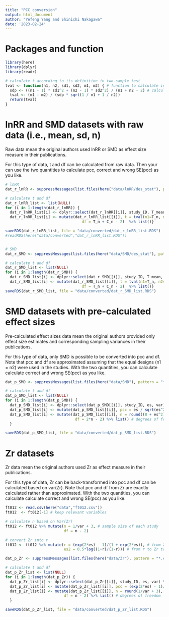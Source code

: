 ---
title: "PCC conversion"
output: html_document
author: "Yefeng Yang and Shinichi Nakagawa"
date: '2023-02-24'
---

# Packages and function

```{r}
library(here)
library(dplyr)
library(readr)

# calculate t according to its definition in two-sample test
tval <- function(n1, n2, sd1, sd2, m1, m2) { # function to calculate independent samples t-test
  sdp <- ((n1 - 1) * sd1^2 + (n2 - 1) * sd2^2) / (n1 + n2 - 2) # calculate pooled SD
  tval <- (m1 - m2) / (sdp * sqrt(1 / n1 + 1 / n2)) 
  return(tval) 
}
```


# lnRR and SMD datasets with raw data (i.e., mean, sd, n)

Raw data mean the original authors used lnRR or SMD as effect size measure in their publications.

For this type of data, t and df can be calculated from raw data. Then your can use the two quantities to calculate pcc, correct and wrong SE(pcc) as you like.

```{r}
# lnRR 
dat_r_lnRR <- suppressMessages(list.files(here("data/lnRR/des_stat"), pattern = "*.csv", full.names = TRUE) %>% lapply(read_csv))

# calculate t and df
dat_r_lnRR_list <- list(NULL)
for (i in 1:length(dat_r_lnRR)) {
  dat_r_lnRR_list[i] <- dplyr::select(dat_r_lnRR[[i]], study_ID, T_mean, C_mean, T_sd, C_sd, T_n, C_n) %>% list() # keep useful variables
  dat_r_lnRR_list[i] <- mutate(dat_r_lnRR_list[[i]], t = tval(n1=T_n, n2=C_n, sd1=T_sd, sd2=C_sd, m1=T_mean, m2=C_mean), # calculate t according to its definition in independent t test
                                  df = T_n + C_n - 2)  %>% list()}

saveRDS(dat_r_lnRR_list, file = "data/converted/dat_r_lnRR_list.RDS")
#readRDS(here("data/converted","dat_r_lnRR_list.RDS"))


# SMD 
dat_r_SMD <- suppressMessages(list.files(here("data/SMD/des_stat"), pattern = "*.csv", full.names = TRUE) %>% lapply(read_csv))

# calculate t and df
dat_r_SMD_list <- list(NULL)
for (i in 1:length(dat_r_SMD)) {
  dat_r_SMD_list[i] <- dplyr::select(dat_r_SMD[[i]], study_ID, T_mean, C_mean, T_sd, C_sd, T_n, C_n) %>% list() # keep useful variables
  dat_r_SMD_list[i] <- mutate(dat_r_SMD_list[[i]], t = tval(n1=T_n, n2=C_n, sd1=T_sd, sd2=C_sd, m1=T_mean, m2=C_mean), # calculate t according to its definition in independent t test
                                  df = T_n + C_n - 2)  %>% list()}
saveRDS(dat_r_SMD_list, file = "data/converted/dat_r_SMD_list.RDS")

```


# SMD datasets with pre-calculated effect sizes

Pre-calculated effect sizes data mean the original authors provided only effect size estimates and corresponding sampling variances in their publications. 

For this type of data, only SMD is possible to be converted into pcc and df. Note that pcc and df are approximated assuming that the equal designs (n1 = n2) were used in the studies. With the two quantities, you can calculate calculate correct and wrong SE(pcc) as you like.

```{r}
dat_p_SMD <- suppressMessages(list.files(here("data/SMD"), pattern = "*.csv", full.names = TRUE) %>% lapply(read_csv))

# calculate t and df
dat_p_SMD_list <- list(NULL)
for (i in 1:length(dat_p_SMD)) {
  dat_p_SMD_list[i] <- dplyr::select(dat_p_SMD[[i]], study_ID, es, var) %>% list() # keep useful variables
  dat_p_SMD_list[i] <- mutate(dat_p_SMD_list[[i]], pcc = es / sqrt(es^2 + 4)) %>% list() # convert d into pcc 
  dat_p_SMD_list[i] <- mutate(dat_p_SMD_list[[i]], n = round((8 + es^2)/(4*var)), # n = sample size of each group within each study
                               df = 2*n - 2) %>% list() # degrees of freedom
  }

saveRDS(dat_p_SMD_list, file = "data/converted/dat_p_SMD_list.RDS")


```


# Zr datasets

Zr data mean the original authors used Zr as effect measure in their publications. 

For this type of data, Zr can be back-transformed into pcc and df can be calculated based on var(Zr). Note that pcc and df from Zr are exactly calculated rather than approximated. With the two quantities, you can calculate calculate correct and wrong SE(pcc) as you like.

```{r}
ft012 <- read.csv(here("data","ft012.csv")) 
ft012  <- ft012[-1] # keep relevant variables

# calculate n based on Var(Zr)
ft012 <- ft012 %>% mutate(n = 1/var + 3, # sample size of each study
                          df = n - 2)

# convert Zr into r
ft012 <- ft012 %>% mutate(r = (exp(2*es) - 1)/(1 + exp(2*es)), # from Zr to r
                          es2 = 0.5*log((1+r)/(1-r))) # from r to Zr to double-check

dat_p_Zr <- suppressMessages(list.files(here("data/Zr"), pattern = "*.csv", full.names = TRUE) %>% lapply(read_csv))

# calculate t and df
dat_p_Zr_list <- list(NULL)
for (i in 1:length(dat_p_Zr)) {
  dat_p_Zr_list[i] <- dplyr::select(dat_p_Zr[[i]], study_ID, es, var) %>% list() # keep useful variables
  dat_p_Zr_list[i] <- mutate(dat_p_Zr_list[[i]], pcc = (exp(2*es) - 1)/(1 + exp(2*es))) %>% list() # convert Zr into pcc 
  dat_p_Zr_list[i] <- mutate(dat_p_Zr_list[[i]], n = round(1/var + 3), # sample size of each study
                          df = n - 2) %>% list() # degrees of freedom
  }

saveRDS(dat_p_Zr_list, file = "data/converted/dat_p_Zr_list.RDS")

```

